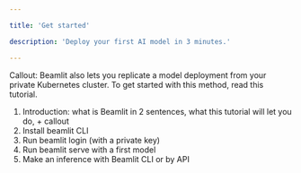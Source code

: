 ```yaml
---

title: 'Get started'

description: 'Deploy your first AI model in 3 minutes.'

---
```


Callout: Beamlit also lets you replicate a model deployment from your private Kubernetes cluster. To get started with this method, read this tutorial.

1. Introduction: what is Beamlit in 2 sentences, what this tutorial will let you do, + callout
2. Install beamlit CLI
3. Run beamlit login (with a private key)
4. Run beamlit serve with a first model
5. Make an inference with Beamlit CLI or by API